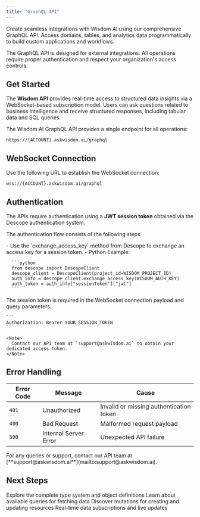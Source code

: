 ```yaml
---
title: "GraphQL API"
---
```


Create seamless integrations with Wisdom AI using our comprehensive GraphQL API. Access domains, tables, and analytics data programmatically to build custom applications and workflows.

<Note>
  The GraphQL API is designed for external integrations. All operations require proper authentication and respect your organization's access controls.
</Note>

## Get Started

The **Wisdom API** provides real-time access to structured data insights via a WebSocket-based subscription model. Users can ask questions related to business intelligence and receive structured responses, including tabular data and SQL queries.

The Wisdom AI GraphQL API provides a single endpoint for all operations:

```
https://{ACCOUNT}.askwisdom.ai/graphql
```

## WebSocket Connection

Use the following URL to establish the WebSocket connection:

```
wss://{ACCOUNT}.askwisdom.ai/graphql
```

## Authentication

The APIs require authentication using a **JWT session token** obtained via the Descope authentication system.

The authentication flow consists of the following steps:

<Steps>
  <Step title="Obtain Session Token" titleSize="h3">
    - Use the `exchange_access_key` method from Descope to exchange an access key for a session token.
    - Python Example:

      ```python
      from descope import DescopeClient
      descope_client = DescopeClient(project_id=WISDOM_PROJECT_ID)
      auth_info = descope_client.exchange_access_key(WISDOM_AUTH_KEY)
      auth_token = auth_info["sessionToken"]["jwt"]
      ```
  </Step>
  <Step title="Pass Token in Requests" titleSize="h3">
    The session token is required in the WebSocket connection payload and query parameters.

    ```
    Authorization: Bearer YOUR_SESSION_TOKEN
    ```

    <Note>
      Contact our API team at `support@askwisdom.ai` to obtain your dedicated access token.
    </Note>
  </Step>
</Steps>

## Error Handling

| Error Code | Message               | Cause                                   |
| ---------- | --------------------- | --------------------------------------- |
| `401`      | Unauthorized          | Invalid or missing authentication token |
| `400`      | Bad Request           | Malformed request payload               |
| `500`      | Internal Server Error | Unexpected API failure                  |

<Info>
  For any queries or support, contact our API team at [**support@askwisdom.ai**](mailto:support@askwisdom.ai).
</Info>

## Next Steps

<CardGroup cols={2}>
  <Card title="Objects" icon="cube" href="/integrations/graphql-api/objects">
    Explore the complete type system and object definitions
  </Card>
  <Card title="Queries" icon="magnifying-glass" href="/integrations/graphql-api/queries">
    Learn about available queries for fetching data
  </Card>
  <Card title="Mutations" icon="pen-to-square" href="/integrations/graphql-api/mutations">
    Discover mutations for creating and updating resources
  </Card>
  <Card title="Subscriptions" icon="wifi" href="/integrations/graphql-api/subscriptions">
    Real-time data subscriptions and live updates
  </Card>
</CardGroup>